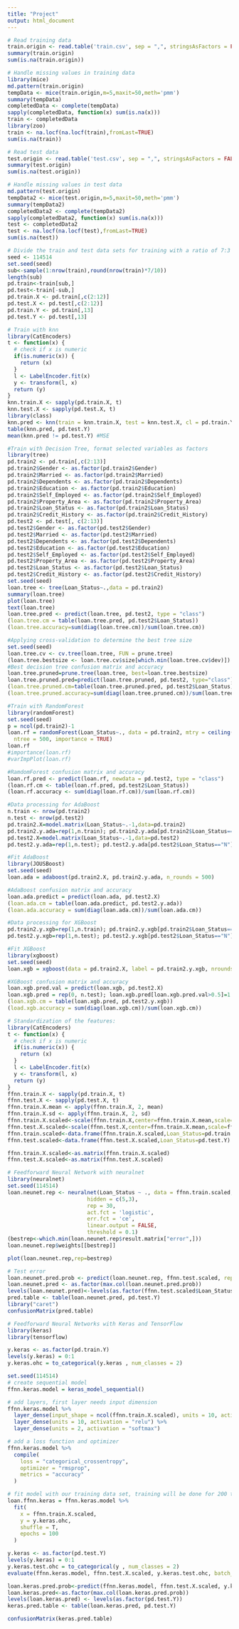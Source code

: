 ```yaml
---
title: "Project"
output: html_document
---
```


```r
# Read training data
train.origin <- read.table('train.csv', sep = ",", stringsAsFactors = FALSE,na.strings=c(NA,''), header=TRUE)
summary(train.origin)
sum(is.na(train.origin))

# Handle missing values in training data
library(mice)
md.pattern(train.origin)
tempData <- mice(train.origin,m=5,maxit=50,meth='pmm')
summary(tempData)
completedData <- complete(tempData)
sapply(completedData, function(x) sum(is.na(x)))
train <- completedData
library(zoo)
train <- na.locf(na.locf(train),fromLast=TRUE)
sum(is.na(train))

# Read test data
test.origin <- read.table('test.csv', sep = ",", stringsAsFactors = FALSE,na.strings=c(NA,''), header=TRUE)
summary(test.origin)
sum(is.na(test.origin))

# Handle missing values in test data
md.pattern(test.origin)
tempData2 <- mice(test.origin,m=5,maxit=50,meth='pmm')
summary(tempData2)
completedData2 <- complete(tempData2)
sapply(completedData2, function(x) sum(is.na(x)))
test <- completedData2
test <- na.locf(na.locf(test),fromLast=TRUE)
sum(is.na(test))
```


```r
# Divide the train and test data sets for training with a ratio of 7:3
seed <- 114514
set.seed(seed)
sub<-sample(1:nrow(train),round(nrow(train)*7/10))
length(sub)
pd.train<-train[sub,]
pd.test<-train[-sub,]
pd.train.X <- pd.train[,c(2:12)]
pd.test.X <- pd.test[,c(2:12)]
pd.train.Y <- pd.train[,13]
pd.test.Y <- pd.test[,13]
```


```r
# Train with knn
library(CatEncoders)
t <- function(x) {
  # check if x is numeric
  if(is.numeric(x)) {
    return (x)
  }
  l <- LabelEncoder.fit(x)
  y <- transform(l, x)
  return (y)
}
knn.train.X <- sapply(pd.train.X, t)
knn.test.X <- sapply(pd.test.X, t)
library(class)
knn.pred <- knn(train = knn.train.X, test = knn.test.X, cl = pd.train.Y, k = 5)
table(knn.pred, pd.test.Y)
mean(knn.pred != pd.test.Y) #MSE
```

```r
#Train with Decision Tree, format selected variables as factors
library(tree)
pd.train2 <- pd.train[,c(2:13)]
pd.train2$Gender <- as.factor(pd.train2$Gender)
pd.train2$Married <- as.factor(pd.train2$Married)
pd.train2$Dependents <- as.factor(pd.train2$Dependents)
pd.train2$Education <- as.factor(pd.train2$Education)
pd.train2$Self_Employed <- as.factor(pd.train2$Self_Employed)
pd.train2$Property_Area <- as.factor(pd.train2$Property_Area)
pd.train2$Loan_Status <- as.factor(pd.train2$Loan_Status)
pd.train2$Credit_History <- as.factor(pd.train2$Credit_History)
pd.test2 <- pd.test[, c(2:13)]
pd.test2$Gender <- as.factor(pd.test2$Gender)
pd.test2$Married <- as.factor(pd.test2$Married)
pd.test2$Dependents <- as.factor(pd.test2$Dependents)
pd.test2$Education <- as.factor(pd.test2$Education)
pd.test2$Self_Employed <- as.factor(pd.test2$Self_Employed)
pd.test2$Property_Area <- as.factor(pd.test2$Property_Area)
pd.test2$Loan_Status <- as.factor(pd.test2$Loan_Status)
pd.test2$Credit_History <- as.factor(pd.test2$Credit_History)
set.seed(seed)
loan.tree <- tree(Loan_Status~.,data = pd.train2)
summary(loan.tree)
plot(loan.tree)
text(loan.tree)
loan.tree.pred <- predict(loan.tree, pd.test2, type = "class")
(loan.tree.cm = table(loan.tree.pred, pd.test2$Loan_Status))
(loan.tree.accuracy=sum(diag(loan.tree.cm))/sum(loan.tree.cm))
```


```r
#Applying cross-validation to determine the best tree size
set.seed(seed)
loan.tree.cv <- cv.tree(loan.tree, FUN = prune.tree) 
(loan.tree.bestsize <- loan.tree.cv$size[which.min(loan.tree.cv$dev)])
#Best decision tree confusion matrix and accuracy
loan.tree.pruned=prune.tree(loan.tree, best=loan.tree.bestsize) 
loan.tree.pruned.pred=predict(loan.tree.pruned, pd.test2, type="class")
(loan.tree.pruned.cm=table(loan.tree.pruned.pred, pd.test2$Loan_Status))
(loan.tree.pruned.accuracy=sum(diag(loan.tree.pruned.cm))/sum(loan.tree.pruned.cm))
```


```r
#Train with RandomForest
library(randomForest)
set.seed(seed)
p = ncol(pd.train2)-1
loan.rf = randomForest(Loan_Status~., data = pd.train2, mtry = ceiling(sqrt(p)),
  ntree = 500, importance = TRUE)
loan.rf
#importance(loan.rf)
#varImpPlot(loan.rf)
```

```r
#RamdomForest confusion matrix and accuracy
loan.rf.pred <- predict(loan.rf, newdata = pd.test2, type = "class")
(loan.rf.cm <- table(loan.rf.pred, pd.test2$Loan_Status))
(loan.rf.accuracy <- sum(diag(loan.rf.cm))/sum(loan.rf.cm))
```

```r
#Data processing for AdaBoost
n.train <- nrow(pd.train2)
n.test <- nrow(pd.test2)
pd.train2.X=model.matrix(Loan_Status~.-1,data=pd.train2) 
pd.train2.y.ada=rep(1,n.train); pd.train2.y.ada[pd.train2$Loan_Status=="N"]=-1  
pd.test2.X=model.matrix(Loan_Status~.-1,data=pd.test2) 
pd.test2.y.ada=rep(1,n.test); pd.test2.y.ada[pd.test2$Loan_Status=="N"]=-1
```

```r
#Fit AdaBoost
library(JOUSBoost)
set.seed(seed)
loan.ada = adaboost(pd.train2.X, pd.train2.y.ada, n_rounds = 500)
```

```r
#AdaBoost confusion matrix and accuracy
loan.ada.predict = predict(loan.ada, pd.test2.X)
(loan.ada.cm = table(loan.ada.predict, pd.test2.y.ada))
(loan.ada.accuracy = sum(diag(loan.ada.cm))/sum(loan.ada.cm))
```

```r
#Data processing for XGBoost
pd.train2.y.xgb=rep(1,n.train); pd.train2.y.xgb[pd.train2$Loan_Status=="N"]=0  
pd.test2.y.xgb=rep(1,n.test); pd.test2.y.xgb[pd.test2$Loan_Status=="N"]=0
```

```r
#Fit XGBoost
library(xgboost)
set.seed(seed)
loan.xgb = xgboost(data = pd.train2.X, label = pd.train2.y.xgb, nrounds = 500, verbose = FALSE)
```

```r
#XGBoost confusion matrix and accuracy
loan.xgb.pred.val = predict(loan.xgb, pd.test2.X)
loan.xgb.pred = rep(0, n.test); loan.xgb.pred[loan.xgb.pred.val>0.5]=1
(loan.xgb.cm = table(loan.xgb.pred, pd.test2.y.xgb))
(load.xgb.accuracy = sum(diag(loan.xgb.cm))/sum(loan.xgb.cm))
```

```r
# Standardization of the features:
library(CatEncoders)
t <- function(x) {
  # check if x is numeric
  if(is.numeric(x)) {
    return (x)
  }
  l <- LabelEncoder.fit(x)
  y <- transform(l, x)
  return (y)
}
ffnn.train.X <- sapply(pd.train.X, t)
ffnn.test.X <- sapply(pd.test.X, t)
ffnn.train.X.mean <- apply(ffnn.train.X, 2, mean)
ffnn.train.X.sd <- apply(ffnn.train.X, 2, sd)
ffnn.train.X.scaled<-scale(ffnn.train.X,center=ffnn.train.X.mean,scale=ffnn.train.X.sd)
ffnn.test.X.scaled<-scale(ffnn.test.X,center=ffnn.train.X.mean,scale=ffnn.train.X.sd)
ffnn.train.scaled<-data.frame(ffnn.train.X.scaled,Loan_Status=pd.train.Y)
ffnn.test.scaled<-data.frame(ffnn.test.X.scaled,Loan_Status=pd.test.Y)

ffnn.train.X.scaled<-as.matrix(ffnn.train.X.scaled)
ffnn.test.X.scaled<-as.matrix(ffnn.test.X.scaled)

```


```r
# Feedforward Neural Network with neuralnet
library(neuralnet)
set.seed(114514)
loan.neunet.rep <- neuralnet(Loan_Status ~ ., data = ffnn.train.scaled,
                         hidden = c(5,3), 
                         rep = 30,
                         act.fct = 'logistic',
                         err.fct = 'ce', 
                         linear.output = FALSE,
                         threshold = 0.1)
(bestrep<-which.min(loan.neunet.rep$result.matrix["error",]))
loan.neunet.rep$weights[[bestrep]]

```
```r
plot(loan.neunet.rep,rep=bestrep) 

```
```r
# Test error
loan.neunet.pred.prob <- predict(loan.neunet.rep, ffnn.test.scaled, rep=bestrep) # Predicted "Probability" for each class
loan.neunet.pred <- as.factor(max.col(loan.neunet.pred.prob))
levels(loan.neunet.pred)<-levels(as.factor(ffnn.test.scaled$Loan_Status))
pred.table <- table(loan.neunet.pred, pd.test.Y)
library("caret")
confusionMatrix(pred.table)

```

```r
# Feedforward Neural Networks with Keras and TensorFlow
library(keras)
library(tensorflow)

y.keras <- as.factor(pd.train.Y)
levels(y.keras) = 0:1
y.keras.ohc = to_categorical(y.keras , num_classes = 2)

```

```r
set.seed(114514)
# create sequential model
ffnn.keras.model = keras_model_sequential()

# add layers, first layer needs input dimension
ffnn.keras.model %>%
  layer_dense(input_shape = ncol(ffnn.train.X.scaled), units = 10, activation = "relu") %>%
  layer_dense(units = 10, activation = "relu") %>%
  layer_dense(units = 2, activation = "softmax")

# add a loss function and optimizer
ffnn.keras.model %>%
  compile(
    loss = "categorical_crossentropy",
    optimizer = "rmsprop",
    metrics = "accuracy"
  )

# fit model with our training data set, training will be done for 200 times data set
loan.ffnn.keras = ffnn.keras.model %>%
  fit(
    x = ffnn.train.X.scaled,
    y = y.keras.ohc,
    shuffle = T,
    epochs = 100
  )

```


```r
y.keras <- as.factor(pd.test.Y)
levels(y.keras) = 0:1
y.keras.test.ohc = to_categorical(y , num_classes = 2)
evaluate(ffnn.keras.model, ffnn.test.X.scaled, y.keras.test.ohc, batch_size =1)

```

```r
loan.keras.pred.prob<-predict(ffnn.keras.model, ffnn.test.X.scaled, y.keras.test.ohc, batch_size =1)
loan.keras.pred<-as.factor(max.col(loan.keras.pred.prob))
levels(loan.keras.pred) <- levels(as.factor(pd.test.Y))
keras.pred.table <- table(loan.keras.pred, pd.test.Y)
```


```r
confusionMatrix(keras.pred.table)

```